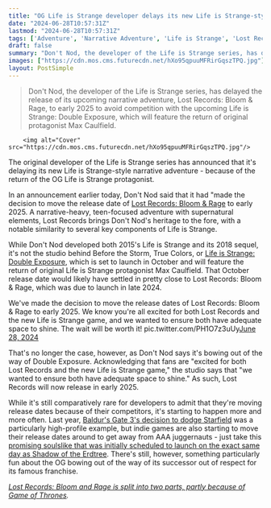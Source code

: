 ```yaml
---
title: "OG Life is Strange developer delays its new Life is Strange-style adventure to dodge the actual new Life is Strange game"
date: "2024-06-28T10:57:31Z"
lastmod: "2024-06-28T10:57:31Z"
tags: ['Adventure', 'Narrative Adventure', 'Life is Strange', 'Lost Records: Bloom & Rage', "Baldur's Gate 3", 'Starfield', 'Game of Thrones', 'Elden Ring']
draft: false
summary: "Don't Nod, the developer of the Life is Strange series, has delayed the release of its upcoming narrative adventure, Lost Records: Bloom & Rage, to early 2025 to avoid competition with the upcoming Life is Strange: Double Exposure, which will feature the return of original protagonist Max Caulfield."
images: ["https://cdn.mos.cms.futurecdn.net/hXo95qpuuMFRirGqszTPQ.jpg"]
layout: PostSimple
---
```

> Don't Nod, the developer of the Life is Strange series, has delayed the release of its upcoming narrative adventure, Lost Records: Bloom & Rage, to early 2025 to avoid competition with the upcoming Life is Strange: Double Exposure, which will feature the return of original protagonist Max Caulfield.


        <img alt="Cover" src="https://cdn.mos.cms.futurecdn.net/hXo95qpuuMFRirGqszTPQ.jpg"/>
        
The original developer of the Life is Strange series has announced that it's delaying its new Life is Strange-style narrative adventure - because of the return of the OG Life is Strange protagonist.

In an announcement earlier today, Don't Nod said that it had "made the decision to move the release date of [Lost Records: Bloom & Rage](https://www.gamesradar.com/lost-records-bloom-and-rage-from-the-creators-of-life-is-strange-involves-blending-reality-dreams-and-the-weirdness-of-the-unknown/) to early 2025. A narrative-heavy, teen-focused adventure with supernatural elements, Lost Records brings Don't Nod's heritage to the fore, with a notable similarity to several key components of Life is Strange.

While Don't Nod developed both 2015's Life is Strange and its 2018 sequel, it's not the studio behind Before the Storm, True Colors, or [Life is Strange: Double Exposure](https://www.gamesradar.com/games/adventure/life-is-strange-double-exposure-guide/), which is set to launch in October and will feature the return of original Life is Strange protagonist Max Caulfield. That October release date would likely have settled in pretty close to Lost Records: Bloom & Rage, which was due to launch in late 2024.

We've made the decision to move the release dates of Lost Records: Bloom & Rage to early 2025. We know you're all excited for both Lost Records and the new Life is Strange game, and we wanted to ensure both have adequate space to shine. The wait will be worth it! pic.twitter.com/PH1O7z3uUy[June 28, 2024](https://twitter.com/DONTNOD_Ent/status/1806615327456809407)

That's no longer the case, however, as Don't Nod says it's bowing out of the way of Double Exposure. Acknowledging that fans are "excited for both Lost Records and the new Life is Strange game," the studio says that "we wanted to ensure both have adequate space to shine." As such, Lost Records will now release in early 2025.

While it's still comparatively rare for developers to admit that they're moving release dates because of their competitors, it's starting to happen more and more often. Last year, [Baldur's Gate 3's decision to dodge Starfield](https://www.gamesradar.com/baldurs-gate-3-is-getting-out-of-the-way-of-starfield-on-pc-but-directly-competing-with-it-on-ps5/) was a particularly high-profile example, but indie games are also starting to move their release dates around to get away from AAA juggernauts - just take this [promising soulslike that was initially scheduled to launch on the exact same day as Shadow of the Erdtree](https://www.gamesradar.com/indie-soulslike-walks-into-a-boss-fight-with-fromsoft-by-announcing-the-same-release-date-as-elden-rings-dlc-we-are-no-longer-maidenless/). There's still, however, something particularly fun about the OG bowing out of the way of its successor out of respect for its famous franchise.

[<em>Lost Records: Bloom and Rage is split into two parts, partly because of Game of Thrones</em>](https://www.gamesradar.com/games/adventure/life-is-strange-developers-upcoming-game-lost-records-bloom-and-rage-is-split-into-two-parts-partly-because-of-game-of-thrones/)*.*
        
